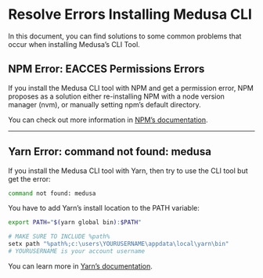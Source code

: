 
# Resolve Errors Installing Medusa CLI

In this document, you can find solutions to some common problems that occur when installing Medusa’s CLI Tool.

## NPM Error: EACCES Permissions Errors

If you install the Medusa CLI tool with NPM and get a permission error, NPM proposes as a solution either re-installing NPM with a node version manager (nvm), or manually setting npm’s default directory.

You can check out more information in [NPM’s documentation](https://docs.npmjs.com/resolving-eacces-permissions-errors-when-installing-packages-globally).

---

<!-- vale off -->

## Yarn Error: command not found: medusa

<!-- vale on -->

If you install the Medusa CLI tool with Yarn, then try to use the CLI tool but get the error:

```bash noReport
command not found: medusa
```

You have to add Yarn’s install location to the PATH variable:

<Tabs groupId="operating-systems" wrapperClassName="code-tabs">
<TabItem value="unix" label="MacOS / Linux" default>

```bash
export PATH="$(yarn global bin):$PATH"
```

</TabItem>
<TabItem value="windows" label="Windows">

```bash
# MAKE SURE TO INCLUDE %path%
setx path "%path%;c:\users\YOURUSERNAME\appdata\local\yarn\bin"
# YOURUSERNAME is your account username
```

</TabItem>
</Tabs>

You can learn more in [Yarn’s documentation](https://classic.yarnpkg.com/en/docs/cli/global#adding-the-install-location-to-your-path).
